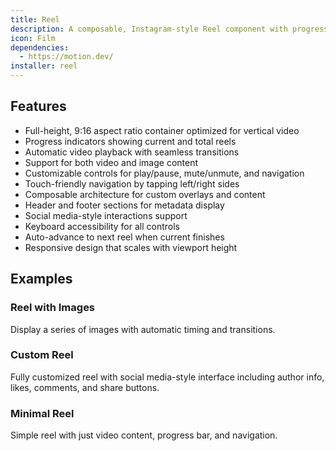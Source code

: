 ```yaml
---
title: Reel
description: A composable, Instagram-style Reel component with progress indicators and navigation controls.
icon: Film
dependencies:
  - https://motion.dev/
installer: reel
---
```


## Features

- Full-height, 9:16 aspect ratio container optimized for vertical video
- Progress indicators showing current and total reels
- Automatic video playback with seamless transitions
- Support for both video and image content
- Customizable controls for play/pause, mute/unmute, and navigation
- Touch-friendly navigation by tapping left/right sides
- Composable architecture for custom overlays and content
- Header and footer sections for metadata display
- Social media-style interactions support
- Keyboard accessibility for all controls
- Auto-advance to next reel when current finishes
- Responsive design that scales with viewport height

## Examples

### Reel with Images

Display a series of images with automatic timing and transitions.

<Preview path="reel-images" />

### Custom Reel

Fully customized reel with social media-style interface including author info, likes, comments, and share buttons.

<Preview path="reel-custom" />

### Minimal Reel

Simple reel with just video content, progress bar, and navigation.

<Preview path="reel-minimal" />
